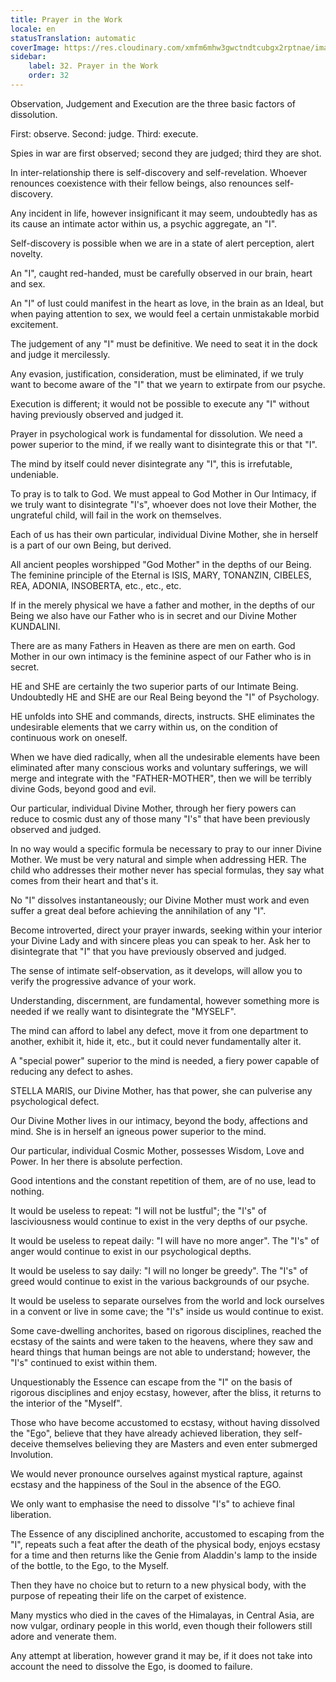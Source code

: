 ```yaml
---
title: Prayer in the Work
locale: en
statusTranslation: automatic
coverImage: https://res.cloudinary.com/xmfm6mhw3gwctndtcubgx2rptnae/image/upload/v1740468922/small_cover_tratado_de_psicologia_revolucionaria_a4c0dca4e0.webp
sidebar:
    label: 32. Prayer in the Work
    order: 32
---
```

Observation, Judgement and Execution are the three basic factors of dissolution.

First: observe. Second: judge. Third: execute.

Spies in war are first observed; second they are judged; third they are shot.

In inter-relationship there is self-discovery and self-revelation. Whoever renounces coexistence with their fellow beings, also renounces self-discovery.

Any incident in life, however insignificant it may seem, undoubtedly has as its cause an intimate actor within us, a psychic aggregate, an "I".

Self-discovery is possible when we are in a state of alert perception, alert novelty.

An "I", caught red-handed, must be carefully observed in our brain, heart and sex.

An "I" of lust could manifest in the heart as love, in the brain as an Ideal, but when paying attention to sex, we would feel a certain unmistakable morbid excitement.

The judgement of any "I" must be definitive. We need to seat it in the dock and judge it mercilessly.

Any evasion, justification, consideration, must be eliminated, if we truly want to become aware of the "I" that we yearn to extirpate from our psyche.

Execution is different; it would not be possible to execute any "I" without having previously observed and judged it.

Prayer in psychological work is fundamental for dissolution. We need a power superior to the mind, if we really want to disintegrate this or that "I".

The mind by itself could never disintegrate any "I", this is irrefutable, undeniable.

To pray is to talk to God. We must appeal to God Mother in Our Intimacy, if we truly want to disintegrate "I's", whoever does not love their Mother, the ungrateful child, will fail in the work on themselves.

Each of us has their own particular, individual Divine Mother, she in herself is a part of our own Being, but derived.

All ancient peoples worshipped "God Mother" in the depths of our Being. The feminine principle of the Eternal is ISIS, MARY, TONANZIN, CIBELES, REA, ADONIA, INSOBERTA, etc., etc., etc.

If in the merely physical we have a father and mother, in the depths of our Being we also have our Father who is in secret and our Divine Mother KUNDALINI.

There are as many Fathers in Heaven as there are men on earth. God Mother in our own intimacy is the feminine aspect of our Father who is in secret.

HE and SHE are certainly the two superior parts of our Intimate Being. Undoubtedly HE and SHE are our Real Being beyond the "I" of Psychology.

HE unfolds into SHE and commands, directs, instructs. SHE eliminates the undesirable elements that we carry within us, on the condition of continuous work on oneself.

When we have died radically, when all the undesirable elements have been eliminated after many conscious works and voluntary sufferings, we will merge and integrate with the "FATHER-MOTHER", then we will be terribly divine Gods, beyond good and evil.

Our particular, individual Divine Mother, through her fiery powers can reduce to cosmic dust any of those many "I's" that have been previously observed and judged.

In no way would a specific formula be necessary to pray to our inner Divine Mother. We must be very natural and simple when addressing HER. The child who addresses their mother never has special formulas, they say what comes from their heart and that's it.

No "I" dissolves instantaneously; our Divine Mother must work and even suffer a great deal before achieving the annihilation of any "I".

Become introverted, direct your prayer inwards, seeking within your interior your Divine Lady and with sincere pleas you can speak to her. Ask her to disintegrate that "I" that you have previously observed and judged.

The sense of intimate self-observation, as it develops, will allow you to verify the progressive advance of your work.

Understanding, discernment, are fundamental, however something more is needed if we really want to disintegrate the "MYSELF".

The mind can afford to label any defect, move it from one department to another, exhibit it, hide it, etc., but it could never fundamentally alter it.

A "special power" superior to the mind is needed, a fiery power capable of reducing any defect to ashes.

STELLA MARIS, our Divine Mother, has that power, she can pulverise any psychological defect.

Our Divine Mother lives in our intimacy, beyond the body, affections and mind. She is in herself an igneous power superior to the mind.

Our particular, individual Cosmic Mother, possesses Wisdom, Love and Power. In her there is absolute perfection.

Good intentions and the constant repetition of them, are of no use, lead to nothing.

It would be useless to repeat: "I will not be lustful"; the "I's" of lasciviousness would continue to exist in the very depths of our psyche.

It would be useless to repeat daily: "I will have no more anger". The "I's" of anger would continue to exist in our psychological depths.

It would be useless to say daily: "I will no longer be greedy". The "I's" of greed would continue to exist in the various backgrounds of our psyche.

It would be useless to separate ourselves from the world and lock ourselves in a convent or live in some cave; the "I's" inside us would continue to exist.

Some cave-dwelling anchorites, based on rigorous disciplines, reached the ecstasy of the saints and were taken to the heavens, where they saw and heard things that human beings are not able to understand; however, the "I's" continued to exist within them.

Unquestionably the Essence can escape from the "I" on the basis of rigorous disciplines and enjoy ecstasy, however, after the bliss, it returns to the interior of the "Myself".

Those who have become accustomed to ecstasy, without having dissolved the "Ego", believe that they have already achieved liberation, they self-deceive themselves believing they are Masters and even enter submerged Involution.

We would never pronounce ourselves against mystical rapture, against ecstasy and the happiness of the Soul in the absence of the EGO.

We only want to emphasise the need to dissolve "I's" to achieve final liberation.

The Essence of any disciplined anchorite, accustomed to escaping from the "I", repeats such a feat after the death of the physical body, enjoys ecstasy for a time and then returns like the Genie from Aladdin's lamp to the inside of the bottle, to the Ego, to the Myself.

Then they have no choice but to return to a new physical body, with the purpose of repeating their life on the carpet of existence.

Many mystics who died in the caves of the Himalayas, in Central Asia, are now vulgar, ordinary people in this world, even though their followers still adore and venerate them.

Any attempt at liberation, however grand it may be, if it does not take into account the need to dissolve the Ego, is doomed to failure.

